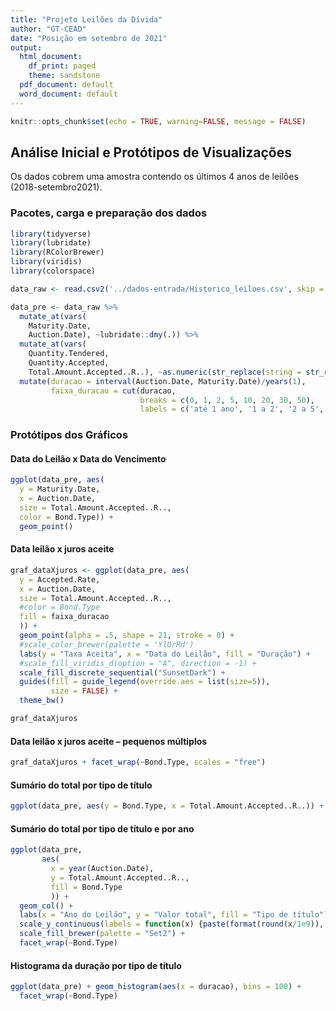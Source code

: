 ```yaml
---
title: "Projeto Leilões da Dívida"
author: "GT-CEAD"
date: "Posição em setembro de 2021"
output:
  html_document:
    df_print: paged
    theme: sandstone
  pdf_document: default
  word_document: default
---
```


```r
knitr::opts_chunk$set(echo = TRUE, warning=FALSE, message = FALSE)
```

## Análise Inicial e Protótipos de Visualizações

Os dados cobrem uma amostra contendo os últimos 4 anos de leilões (2018-setembro2021).

### Pacotes, carga e preparação dos dados

```r
library(tidyverse)
library(lubridate)
library(RColorBrewer)
library(viridis)
library(colorspace)

data_raw <- read.csv2('../dados-entrada/Historico_leiloes.csv', skip = 5)

data_pre <- data_raw %>%
  mutate_at(vars(
    Maturity.Date, 
    Auction.Date), ~lubridate::dmy(.)) %>%
  mutate_at(vars(
    Quantity.Tendered, 
    Quantity.Accepted, 
    Total.Amount.Accepted..R..), ~as.numeric(str_replace(string = str_replace_all(., '\\.', ''), pattern = ",", replacement = "."))) %>%
  mutate(duracao = interval(Auction.Date, Maturity.Date)/years(1),
         faixa_duracao = cut(duracao, 
                             breaks = c(0, 1, 2, 5, 10, 20, 30, 50),
                             labels = c('até 1 ano', '1 a 2', '2 a 5', '5 a 10', '10 a 20', '20 a 30', '30 e acima')))

```

### Protótipos dos Gráficos

#### Data do Leilão x Data do Vencimento

```r
ggplot(data_pre, aes(
  y = Maturity.Date, 
  x = Auction.Date, 
  size = Total.Amount.Accepted..R..,
  color = Bond.Type)) + 
  geom_point()
```

#### Data leilão x juros aceite

```r
graf_dataXjuros <- ggplot(data_pre, aes(
  y = Accepted.Rate, 
  x = Auction.Date, 
  size = Total.Amount.Accepted..R..,
  #color = Bond.Type
  fill = faixa_duracao
  )) + 
  geom_point(alpha = .5, shape = 21, stroke = 0) +
  #scale_color_brewer(palette = 'YlOrRd')
  labs(y = "Taxa Aceita", x = "Data do Leilão", fill = "Duração") +
  #scale_fill_viridis_d(option = "A", direction = -1) +
  scale_fill_discrete_sequential("SunsetDark") +
  guides(fill = guide_legend(override.aes = list(size=5)),
         size = FALSE) +
  theme_bw()

graf_dataXjuros
```

#### Data leilão x juros aceite -- pequenos múltiplos

```r
graf_dataXjuros + facet_wrap(~Bond.Type, scales = "free")
```

#### Sumário do total por tipo de título

```r
ggplot(data_pre, aes(y = Bond.Type, x = Total.Amount.Accepted..R..)) + geom_col()
```

#### Sumário do total por tipo de título e por ano

```r
ggplot(data_pre, 
       aes(
         x = year(Auction.Date), 
         y = Total.Amount.Accepted..R.., 
         fill = Bond.Type
         )) + 
  geom_col() +
  labs(x = "Ano do Leilão", y = "Valor total", fill = "Tipo de título") + 
  scale_y_continuous(labels = function(x) {paste(format(round(x/1e9)), "bi")}) +
  scale_fill_brewer(palette = "Set2") +
  facet_wrap(~Bond.Type)
```

#### Histograma da duração por tipo de título

```r
ggplot(data_pre) + geom_histogram(aes(x = duracao), bins = 100) +
  facet_wrap(~Bond.Type)
```

